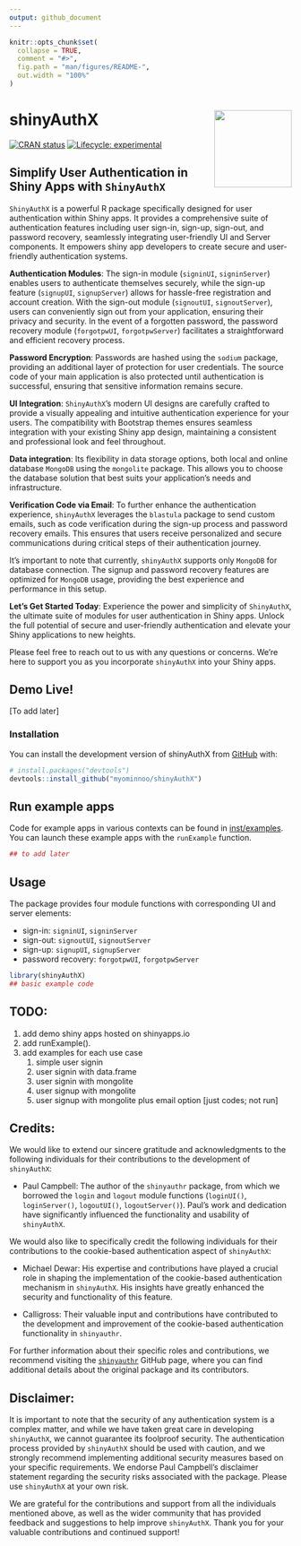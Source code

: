 ```yaml
---
output: github_document
---
```


<!-- README.md is generated from README.Rmd. Please edit that file -->

```r
knitr::opts_chunk$set(
  collapse = TRUE,
  comment = "#>",
  fig.path = "man/figures/README-",
  out.width = "100%"
)
```

# shinyAuthX <img src="man/figures/logo.png" align="right" height="138" />

<!-- badges: start -->
[![CRAN status](https://www.r-pkg.org/badges/version/shinyAuthX)](https://CRAN.R-project.org/package=shinyAuthX)
[![Lifecycle: experimental](https://img.shields.io/badge/lifecycle-experimental-orange.svg)](https://lifecycle.r-lib.org/articles/stages.html#experimental)
<!-- badges: end -->

## Simplify User Authentication in Shiny Apps with `ShinyAuthX`

`ShinyAuthX` is a powerful R package specifically designed for user authentication within Shiny apps. It provides a comprehensive suite of authentication features including user sign-in, sign-up, sign-out, and password recovery, seamlessly integrating user-friendly UI and Server components. It empowers shiny app developers to create secure and user-friendly authentication systems.   

**Authentication Modules**: The sign-in module (`signinUI`, `signinServer`) enables users to authenticate themselves securely, while the sign-up feature (`signupUI`, `signupServer`) allows for hassle-free registration and account creation. With the sign-out module (`signoutUI`, `signoutServer`), users can conveniently sign out from your application, ensuring their privacy and security. In the event of a forgotten password, the password recovery module (`forgotpwUI`, `forgotpwServer`) facilitates a straightforward and efficient recovery process.


**Password Encryption**: Passwords are hashed using the `sodium` package, providing an additional layer of protection for user credentials. The source code of your main application is also protected until authentication is successful, ensuring that sensitive information remains secure.

**UI Integration**: `ShinyAuthX`'s modern UI designs are carefully crafted to provide a visually appealing and intuitive authentication experience for your users. The compatibility with Bootstrap themes ensures seamless integration with your existing Shiny app design, maintaining a consistent and professional look and feel throughout.

**Data integration**: Its flexibility in data storage options, both local and online database `MongoDB` using the `mongolite` package. This allows you to choose the database solution that best suits your application's needs and infrastructure.

**Verification Code via Email**: To further enhance the authentication experience, `shinyAuthX` leverages the `blastula` package to send custom emails, such as code verification during the sign-up process and password recovery emails. This ensures that users receive personalized and secure communications during critical steps of their authentication journey.

It's important to note that currently, `shinyAuthX` supports only `MongoDB` for database connection. The signup and password recovery features are optimized for `MongoDB` usage, providing the best experience and performance in this setup.

**Let's Get Started Today**: Experience the power and simplicity of `ShinyAuthX`, the ultimate suite of modules for user authentication in Shiny apps. Unlock the full potential of secure and user-friendly authentication and elevate your Shiny applications to new heights.

Please feel free to reach out to us with any questions or concerns. We're here to support you as you incorporate `shinyAuthX` into your Shiny apps.


## Demo Live!

[To add later]

### Installation

You can install the development version of shinyAuthX from [GitHub](https://github.com/) with:

``` r
# install.packages("devtools")
devtools::install_github("myominnoo/shinyAuthX")
```


## Run example apps

Code for example apps in various contexts can be found in [inst/examples](inst/examples). You can launch these example apps with the `runExample` function.

``` r
## to add later
```

## Usage

The package provides four module functions with corresponding UI and server elements:

- sign-in: `signinUI`, `signinServer`
- sign-out: `signoutUI`, `signoutServer`
- sign-up: `signupUI`, `signupServer`
- password recovery: `forgotpwUI`, `forgotpwServer`





```r
library(shinyAuthX)
## basic example code
```


## TODO:

1. add demo shiny apps hosted on shinyapps.io
2. add runExample(). 
3. add examples for each use case
	1. simple user signin 
	2. user signin with data.frame
	3. user signin with mongolite
	4. user signup with mongolite 
	5. user signup with mongolite plus email option [just codes; not run]
	
	

## Credits: 

We would like to extend our sincere gratitude and acknowledgments to the following individuals for their contributions to the development of `shinyAuthX`:

- Paul Campbell: The author of the `shinyauthr` package, from which we borrowed the `login` and `logout` module functions (`loginUI()`, `loginServer()`, `logoutUI()`, `logoutServer()`). Paul's work and dedication have significantly influenced the functionality and usability of `shinyAuthX`.

We would also like to specifically credit the following individuals for their contributions to the cookie-based authentication aspect of `shinyAuthX`:

- Michael Dewar: His expertise and contributions have played a crucial role in shaping the implementation of the cookie-based authentication mechanism in `shinyAuthX`. His insights have greatly enhanced the security and functionality of this feature.

- Calligross: Their valuable input and contributions have contributed to the development and improvement of the cookie-based authentication functionality in `shinyauthr`. 

For further information about their specific roles and contributions, we recommend visiting the [`shinyauthr`](https://github.com/PaulC91/shinyauthr) GitHub page, where you can find additional details about the original package and its contributors.

## Disclaimer: 

It is important to note that the security of any authentication system is a complex matter, and while we have taken great care in developing `shinyAuthX`, we cannot guarantee its foolproof security. The authentication process provided by `shinyAuthX` should be used with caution, and we strongly recommend implementing additional security measures based on your specific requirements. We endorse Paul Campbell's disclaimer statement regarding the security risks associated with the package. Please use `shinyAuthX` at your own risk.

We are grateful for the contributions and support from all the individuals mentioned above, as well as the wider community that has provided feedback and suggestions to help improve `shinyAuthX`. Thank you for your valuable contributions and continued support!
